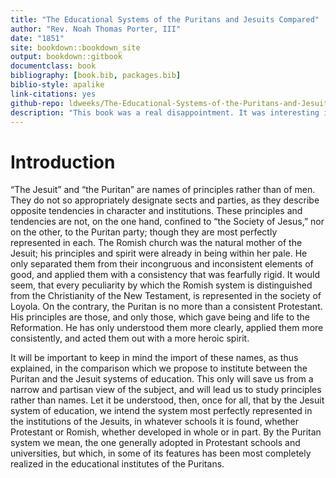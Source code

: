 ```yaml
--- 
title: "The Educational Systems of the Puritans and Jesuits Compared"
author: "Rev. Noah Thomas Porter, III"
date: "1851"
site: bookdown::bookdown_site
output: bookdown::gitbook
documentclass: book
bibliography: [book.bib, packages.bib]
biblio-style: apalike
link-citations: yes
github-repo: ldweeks/The-Educational-Systems-of-the-Puritans-and-Jesuits-Compared
description: "This book was a real disappointment. It was interesting in parts, but it didn't tell me much of anything about the educational system of the Jesuits. It seems like Noah Porter was and is considered to be something of a crank, and that's how he comes off in this essay."
---
```


# Introduction {-}

“The Jesuit” and “the Puritan" are names of principles rather than of men. They do not so appropriately designate sects and parties, as they describe opposite tendencies in character and institutions. These principles and tendencies are not, on the one hand, confined to "the Society of Jesus," nor on the other, to the Puritan party; though they are most perfectly represented in each. The Romish church was the natural mother of the Jesuit; his principles and spirit were already in being within her pale. He only separated them from their incongruous and inconsistent elements of good, and applied them with a consistency that was fearfully rigid. It would seem, that every peculiarity by which the Romish system is distinguished from the Christianity of the New Testament, is represented in the society of Loyola. On the contrary, the Puritan is no more than a consistent Protestant. His principles are those, and only those, which gave being and life to the Reformation. He has only understood them more clearly, applied them more consistently, and acted them out with a more heroic spirit.

It will be important to keep in mind the import of these names, as thus explained, in the comparison which we propose to institute between the Puritan and the Jesuit systems of education. This only will save us from a narrow and partisan view of the subject, and will lead us to study principles rather than names. Let it be understood, then, once for all, that by the Jesuit system of education, we intend the system most perfectly represented in the institutions of the Jesuits, in whatever schools it is found, whether Protestant or Romish, whether developed in whole or in part. By the Puritan system we mean, the one generally adopted in Protestant schools and universities, but which, in some of its features has been most completely realized in the educational institutes of the Puritans.
